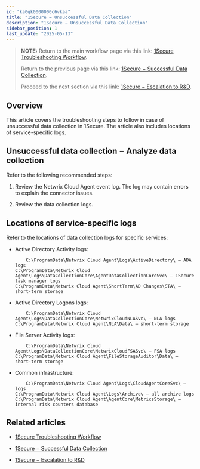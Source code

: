 ```yaml
---
id: "ka0qk0000000c6vkaa"
title: "1Secure − Unsuccessful Data Collection"
description: "1Secure − Unsuccessful Data Collection"
sidebar_position: 1
last_update: "2025-05-13"
---
```


> **NOTE:** Return to the main workflow page via this link: [1Secure Troubleshooting Workflow](https://helpcenter.netwrix.com/bundle/z-kb-articles-salesforce/page/kA0Qk0000000bxFKAQ.html). 
> 
> Return to the previous page via this link: [1Secure − Successful Data Collection](https://helpcenter.netwrix.com/bundle/z-kb-articles-salesforce/page/kA0Qk0000000c5JKAQ.html). 
> 
> Proceed to the next section via this link: [1Secure − Escalation to R&D](https://helpcenter.netwrix.com/bundle/z-kb-articles-salesforce/page/kA0Qk0000000c8XKAQ.html). 

## Overview

This article covers the troubleshooting steps to follow in case of unsuccessful data collection in 1Secure. The article also includes locations of service-specific logs. 

##  Unsuccessful data collection − Analyze data collection 

Refer to the following recommended steps:

  1. Review the Netwrix Cloud Agent event log. The log may contain errors to explain the connector issues. 

  2. Review the data collection logs.

## Locations of service-specific logs

Refer to the locations of data collection logs for specific services:

  * Active Directory Activity logs:
    
            C:\ProgramData\Netwrix Cloud Agent\Logs\ActiveDirectory\ — ADA logs
        C:\ProgramData\Netwrix Cloud Agent\Logs\DataCollectionCore\AgentDataCollectionCoreSvc\ — 1Secure task manager logs
        C:\ProgramData\Netwrix Cloud Agent\ShortTerm\AD Changes\STA\ — short-term storage

  * Active Directory Logons logs:
    
            C:\ProgramData\Netwrix Cloud Agent\Logs\DataCollectionCore\NetwrixCloudNLASvc\ — NLA logs
        C:\ProgramData\Netwrix Cloud Agent\NLA\Data\ — short-term storage

  * File Server Activity logs:
    
            C:\ProgramData\Netwrix Cloud Agent\Logs\DataCollectionCore\NetwrixCloudFSASvc\ — FSA logs
        C:\ProgramData\Netwrix Cloud Agent\FileStorageAuditor\Data\ — short-term storage

  * Common infrastructure:
    
            C:\ProgramData\Netwrix Cloud Agent\Logs\CloudAgentCoreSvc\ — logs
        C:\ProgramData\Netwrix Cloud Agent\Logs\Archive\ — all archive logs
        C:\ProgramData\Netwrix Cloud Agent\AgentCore\MetricsStorage\ — internal risk counters database 

## Related articles

  * [1Secure Troubleshooting Workflow](https://helpcenter.netwrix.com/bundle/z-kb-articles-salesforce/page/kA0Qk0000000bxFKAQ.html)

  * [1Secure − Successful Data Collection](https://helpcenter.netwrix.com/bundle/z-kb-articles-salesforce/page/kA0Qk0000000c5JKAQ.html)

  * [1Secure − Escalation to R&D](https://helpcenter.netwrix.com/bundle/z-kb-articles-salesforce/page/kA0Qk0000000c8XKAQ.html)

